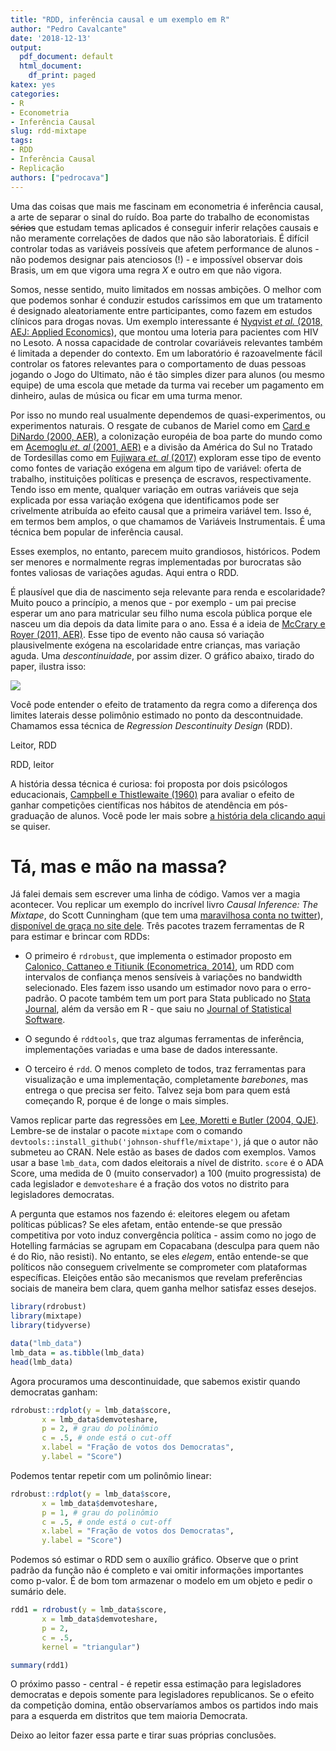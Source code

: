 ```yaml
---
title: "RDD, inferência causal e um exemplo em R"
author: "Pedro Cavalcante"
date: '2018-12-13'
output:
  pdf_document: default
  html_document: 
    df_print: paged
katex: yes
categories:
- R
- Econometria
- Inferência Causal
slug: rdd-mixtape
tags:
- RDD
- Inferência Causal
- Replicação
authors: ["pedrocava"]
---
```


Uma das coisas que mais me fascinam em econometria é inferência causal, a arte de separar o sinal do ruído. Boa parte do trabalho de economistas ~~sérios~~ que estudam temas aplicados é conseguir inferir relações causais e não meramente correlações de dados que não são laboratoriais. É difícil controlar todas as variáveis possíveis que afetem performance de alunos - não podemos designar pais atenciosos (!) - e impossível observar dois Brasis, um em que vigora uma regra $X$ e outro em que não vigora. 

Somos, nesse sentido, muito limitados em nossas ambições. O melhor com que podemos sonhar é conduzir estudos caríssimos em que um tratamento é designado aleatoriamente entre participantes, como fazem em estudos clínicos para drogas novas. Um exemplo interessante é [Nyqvist _et al._ (2018, AEJ: Applied Economics)](https://www.aeaweb.org/articles?id=10.1257/app.20160469), que montou uma loteria para pacientes com HIV no Lesoto. A nossa capacidade de controlar covariáveis relevantes também é limitada a depender do contexto. Em um laboratório é razoavelmente fácil controlar os fatores relevantes para o comportamento de duas pessoas jogando o Jogo do Ultimato, não é tão simples dizer para alunos (ou mesmo equipe) de uma escola que metade da turma vai receber um pagamento em dinheiro, aulas de música ou ficar em uma turma menor.

Por isso no mundo real usualmente dependemos de quasi-experimentos, ou experimentos naturais. O resgate de cubanos de Mariel como em [Card e DiNardo (2000, AER)](http://citeseerx.ist.psu.edu/viewdoc/download?doi=10.1.1.421.9316&rep=rep1&type=pdf), a colonização européia de boa parte do mundo como em [Acemoglu _et. al_ (2001, AER)](https://economics.mit.edu/files/4123) e a divisão da América do Sul no Tratado de Tordesillas como em [Fujiwara _et. al_ (2017)](http://www.tinbergen.nl/wp-content/uploads/2017/09/Felipe-Caicedo-27-Sept.pdf) exploram esse tipo de evento como fontes de variação exógena em algum tipo de variável: oferta de trabalho, instituições políticas e presença de escravos, respectivamente. Tendo isso em mente, qualquer variação em outras variáveis que seja explicada por essa variação exógena que identificamos pode ser crivelmente atribuída ao efeito causal que a primeira variável tem. Isso é, em termos bem amplos, o que chamamos de Variáveis Instrumentais. É uma técnica bem popular de inferência causal.

Esses exemplos, no entanto, parecem muito grandiosos, históricos. Podem ser menores e normalmente regras implementadas por burocratas são fontes valiosas de variações agudas. Aqui entra o RDD.

É plausível que dia de nascimento seja relevante para renda e escolaridade? Muito pouco a princípio, a menos que - por exemplo - um pai precise esperar um ano para matricular seu filho numa escola pública porque ele nasceu um dia depois da data limite para o ano. Essa é a ideia de [McCrary e Royer (2011, AER)](https://www.nber.org/papers/w12329). Esse tipo de evento não causa só variação plausivelmente exógena na escolaridade entre crianças, mas variação aguda. Uma _descontinuidade_, por assim dizer. O gráfico abaixo, tirado do paper, ilustra isso:

![](https://i.imgur.com/SoWHVFw.png)

Você pode entender o efeito de tratamento da regra como a diferença dos limites laterais desse polimônio estimado no ponto da descontnuidade. Chamamos essa técnica de _Regression Descontinuity Design_ (RDD). 

Leitor, RDD 

RDD, leitor

A história dessa técnica é curiosa: foi proposta por dois psicólogos educacionais, [Campbell e Thistlewaite (1960)](https://obsstudies.org/wp-content/uploads/2017/01/regression_discontinuity_all_comments-1.pdf) para avaliar o efeito de ganhar competições científicas nos hábitos de atendência em pós-graduação de alunos. Você pode ler mais sobre [a história dela clicando aqui](https://www.ipr.northwestern.edu/publications/docs/workingpapers/2007/IPR-WP-07-03.pdf) se quiser.

# Tá, mas e mão na massa?

Já falei demais sem escrever uma linha de código. Vamos ver a magia acontecer. Vou replicar um exemplo do incrível livro _Causal Inference: The Mixtape_, do Scott Cunningham (que tem uma [maravilhosa conta no twitter](https://twitter.com/causalinf)), [disponível de graça no site dele](http://scunning.com/cunningham_mixtape.pdf). 
Três pacotes trazem ferramentas de R para estimar e brincar com RDDs:

* O primeiro é ``rdrobust``, que implementa o estimador proposto em [Calonico, Cattaneo e Titiunik (Econometrica, 2014)](https://deepblue.lib.umich.edu/bitstream/handle/2027.42/109857/ecta1465.pdf?sequence=1&isAllowed=y), um RDD com intervalos de confiança menos sensíveis à variações no bandwidth selecionado. Eles fazem isso usando um estimador novo para o erro-padrão. O pacote também tem um port para Stata publicado no [Stata Journal](http://www-personal.umich.edu/~cattaneo/papers/Calonico-Cattaneo-Farrell-Titiunik_2017_Stata.pdf), além da versão em R - que saiu no [Journal of Statistical Software](http://citeseerx.ist.psu.edu/viewdoc/download?doi=10.1.1.429.1273&rep=rep1&type=pdf).

* O segundo é ``rddtools``, que traz algumas ferramentas de inferência, implementações variadas e uma base de dados interessante.

* O terceiro é ``rdd``. O menos completo de todos, traz ferramentas para visualização e uma implementação, completamente _barebones_, mas entrega o que precisa ser feito. Talvez seja bom para quem está começando R, porque é de longe o mais simples.

Vamos replicar parte das regressões em [Lee, Moretti e Butler (2004, QJE)](https://academic.oup.com/qje/article-abstract/119/3/807/1938834). Lembre-se de instalar o pacote ``mixtape`` com o comando ``devtools::install_github('johnson-shuffle/mixtape')``, já que o autor não submeteu ao CRAN. Nele estão as bases de dados com exemplos. Vamos usar a base ``lmb_data``, com dados eleitorais a nível de distrito. ``score`` é o ADA Score, uma medida de $0$ (muito conservador) a $100$ (muito progressista) de cada legislador e ``demvoteshare`` é a fração dos votos no distrito para legisladores democratas.

A pergunta que estamos nos fazendo é: eleitores elegem ou afetam políticas públicas? Se eles afetam, então entende-se que pressão competitiva por voto induz convergência política - assim como no jogo de Hotelling farmácias se agrupam em Copacabana (desculpa para quem não é do Rio, não resisti). No entanto, se eles _elegem_, então entende-se que políticos não conseguem crivelmente se comprometer com plataformas específicas. Eleições então são mecanismos que revelam preferências sociais de maneira bem clara, quem ganha melhor satisfaz esses desejos. 

```R
library(rdrobust)
library(mixtape)
library(tidyverse)

data("lmb_data")
lmb_data = as.tibble(lmb_data)
head(lmb_data)
```

Agora procuramos uma descontinuidade, que sabemos existir quando democratas ganham:

```R
rdrobust::rdplot(y = lmb_data$score,
       x = lmb_data$demvoteshare,
       p = 2, # grau do polinômio
       c = .5, # onde está o cut-off
       x.label = "Fração de votos dos Democratas",
       y.label = "Score") 
```

Podemos tentar repetir com um polinômio linear:

```R
rdrobust::rdplot(y = lmb_data$score,
       x = lmb_data$demvoteshare,
       p = 1, # grau do polinômio
       c = .5, # onde está o cut-off
       x.label = "Fração de votos dos Democratas",
       y.label = "Score") 
```

Podemos só estimar o RDD sem o auxílio gráfico. Observe que o print padrão da função não é completo e vai omitir informações importantes como p-valor. É de bom tom armazenar o modelo em um objeto e pedir o sumário dele.


```R
rdd1 = rdrobust(y = lmb_data$score,
       x = lmb_data$demvoteshare,
       p = 2,
       c = .5,
       kernel = "triangular")

summary(rdd1)
```

O próximo passo - central - é repetir essa estimação para legisladores democratas e depois somente para legisladores republicanos. Se o efeito da competição domina, então observaríamos ambos os partidos indo mais para a esquerda em distritos que tem maioria Democrata. 

Deixo ao leitor fazer essa parte e tirar suas próprias conclusões.







